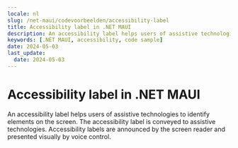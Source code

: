 ```yaml
---
locale: nl
slug: /net-maui/codevoorbeelden/accessibility-label
title: Accessibility label in .NET MAUI
description: An accessibility label helps users of assistive technologies to identify elements on the screen.
keywords: [.NET MAUI, accessibility, code sample]
date: 2024-05-03
last_update:
  date: 2024-05-03
---
```


# Accessibility label in .NET MAUI

An accessibility label helps users of assistive technologies to identify elements on the screen. The accessibility label is conveyed to assistive technologies. Accessibility labels are announced by the screen reader and presented visually by voice control.

<CodeSample id="accessibility-label" platform="net-maui" locale="en"/>
